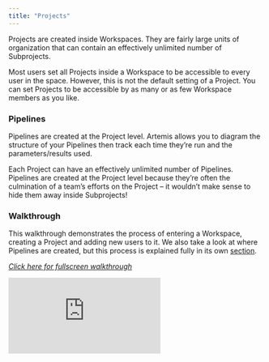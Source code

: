 ```yaml
---
title: "Projects"
---
```

Projects are created inside Workspaces. They are fairly large units of organization that can contain an effectively unlimited number of Subprojects. 

Most users set all Projects inside a Workspace to be accessible to every user in the space. However, this is not the default setting of a Project. You can set Projects to be accessible by as many or as few Workspace members as you like.

### Pipelines 
Pipelines are created at the Project level. Artemis allows you to diagram the structure of your Pipelines then track each time they’re run and the parameters/results used.

Each Project can have an effectively unlimited number of Pipelines. Pipelines are created at the Project level because they’re often the culmination of a team’s efforts on the Project – it wouldn’t make sense to hide them away inside Subprojects!  

### Walkthrough
This walkthrough demonstrates the process of entering a Workspace, creating a Project and adding new users to it. We also take a look at where Pipelines are created, but this process is explained fully in its own [section](https://docs.artemisplatform.com/PipelinesIntro).


*[Click here for fullscreen walkthrough](https://supademo.com/demo/jCJZswgtim66hvVbn7IV1)*
<iframe src="https://supademo.com/embed/jCJZswgtim66hvVbn7IV1" frameborder="0" webkitallowfullscreen="true" mozallowfullscreen="true" allowfullscreen style={{"width":"719px","height":"500px","border":"none"}}></iframe>
